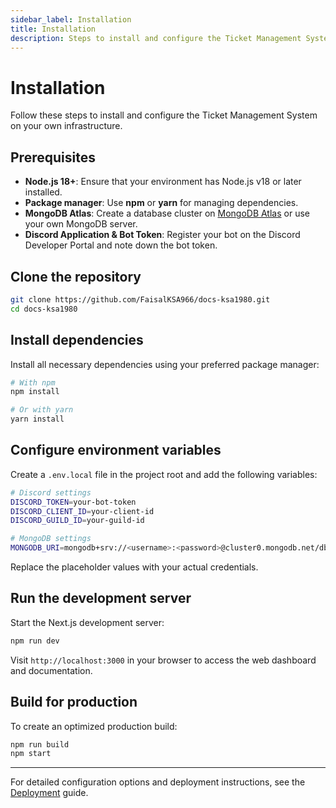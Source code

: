 ```yaml
---
sidebar_label: Installation
title: Installation
description: Steps to install and configure the Ticket Management System.
---
```


# Installation

Follow these steps to install and configure the Ticket Management System on your own infrastructure.

## Prerequisites

- **Node.js 18+**: Ensure that your environment has Node.js v18 or later installed.
- **Package manager**: Use **npm** or **yarn** for managing dependencies.
- **MongoDB Atlas**: Create a database cluster on [MongoDB Atlas](https://www.mongodb.com/atlas) or use your own MongoDB server.
- **Discord Application & Bot Token**: Register your bot on the Discord Developer Portal and note down the bot token.

## Clone the repository

```bash
git clone https://github.com/FaisalKSA966/docs-ksa1980.git
cd docs-ksa1980
```

## Install dependencies

Install all necessary dependencies using your preferred package manager:

```bash
# With npm
npm install

# Or with yarn
yarn install
```

## Configure environment variables

Create a `.env.local` file in the project root and add the following variables:

```bash
# Discord settings
DISCORD_TOKEN=your-bot-token
DISCORD_CLIENT_ID=your-client-id
DISCORD_GUILD_ID=your-guild-id

# MongoDB settings
MONGODB_URI=mongodb+srv://<username>:<password>@cluster0.mongodb.net/dbname
```

Replace the placeholder values with your actual credentials.

## Run the development server

Start the Next.js development server:

```bash
npm run dev
```

Visit `http://localhost:3000` in your browser to access the web dashboard and documentation.

## Build for production

To create an optimized production build:

```bash
npm run build
npm start
```

---

For detailed configuration options and deployment instructions, see the [Deployment](./deployment.md) guide.
